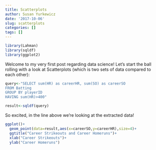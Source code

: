 ```yaml
---
title: Scatterplots
author: Susan Yurkewicz
date: '2017-10-06'
slug: scatterplots
categories: []
tags: []
---
```


```r
library(Lahman)
library(sqldf)
library(ggplot2)

```

Welcome to my very first post regarding data science!  Let's start the ball rolling with a look at Scatterplots (which is two sets of data compared to each other):
```r
query<-"SELECT sum(HR) as careerHR, sum(SO) as careerSO 
FROM Batting 
GROUP BY playerID
HAVING sum(HR)>400"

result<-sqldf(query)
```

So excited, in the line above we're looking at the extracted data!

```r
ggplot()+
  geom_point(data=result,aes(x=careerSO,y=careerHR),size=4)+
  ggtitle("Career Strikeouts and Career Homeruns")+
  xlab("Career Strikeouts")+
  ylab("Career Homeruns")

```

